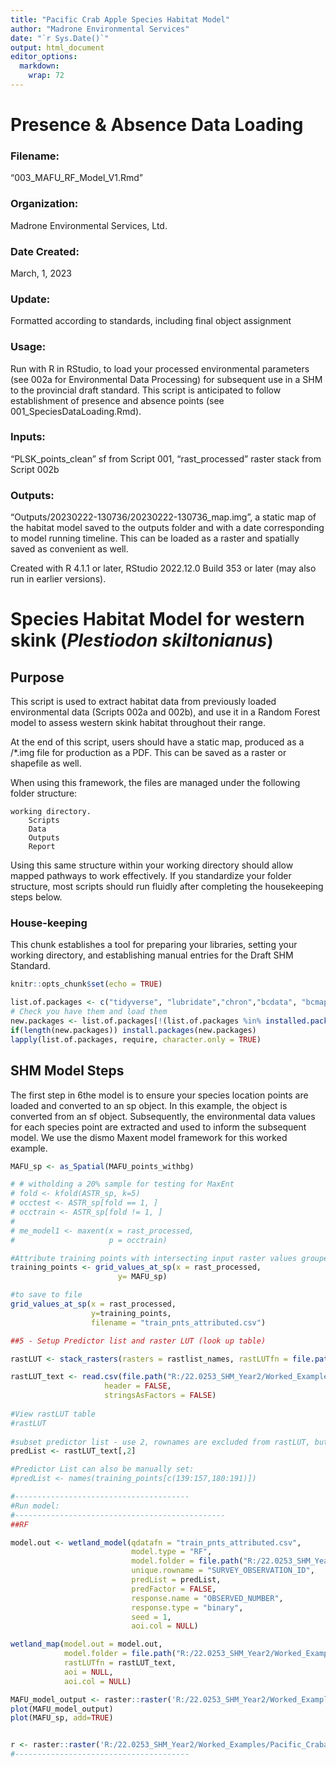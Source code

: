 ---
title: "Pacific Crab Apple Species Habitat Model"
author: "Madrone Environmental Services"
date: "`r Sys.Date()`"
output: html_document
editor_options: 
  markdown: 
    wrap: 72
---
# Presence & Absence Data Loading

### Filename:

"003_MAFU_RF_Model_V1.Rmd"

### Organization:

Madrone Environmental Services, Ltd.

### Date Created:

March, 1, 2023

### Update:

Formatted according to standards, including final object assignment

### Usage:

Run with R in RStudio, to load your processed environmental parameters (see 002a for Environmental Data Processing) for subsequent use in a SHM to the provincial draft standard. This script is anticipated to follow establishment of presence and absence points (see 001_SpeciesDataLoading.Rmd).

### Inputs:

"PLSK_points_clean" sf from Script 001, "rast_processed" raster stack from Script 002b

### Outputs:

"Outputs/20230222-130736/20230222-130736_map.img", a static map of the habitat model saved to the outputs folder and with a date corresponding to model running timeline. This can be loaded as a raster and spatially saved as convenient as well.  

Created with R 4.1.1 or later, RStudio 2022.12.0 Build 353 or later (may also run in earlier versions).


# Species Habitat Model for western skink (*Plestiodon skiltonianus*)

## Purpose

This script is used to extract habitat data from previously loaded
environmental data (Scripts 002a and 002b), and use it in a Random
Forest model to assess western skink habitat throughout their range.

At the end of this script, users should have a static map, produced as a /*.img file for production as a PDF. This can be saved as a raster or
shapefile as well.

When using this framework, the files are managed under the following
folder structure:

    working directory. 
        Scripts 
        Data 
        Outputs 
        Report

Using this same structure within your working directory should allow
mapped pathways to work effectively. If you standardize your folder
structure, most scripts should run fluidly after completing the
housekeeping steps below.

### House-keeping

This chunk establishes a tool for preparing your libraries, setting your
working directory, and establishing manual entries for the Draft SHM
Standard.

```{r setup, include=FALSE}
knitr::opts_chunk$set(echo = TRUE)

list.of.packages <- c("tidyverse", "lubridate","chron","bcdata", "bcmaps","sf", "rgdal", "readxl", "Cairo", "wetlandmapR", "ggmap","rgbif","stars", "dismo")
# Check you have them and load them
new.packages <- list.of.packages[!(list.of.packages %in% installed.packages()[,"Package"])]
if(length(new.packages)) install.packages(new.packages)
lapply(list.of.packages, require, character.only = TRUE)
```

## SHM Model Steps

The first step in 6the model is to ensure your species location points are loaded and converted to an sp object. In this example, the object is converted from an sf object. Subsequently, the environmental data values for each species point are extracted and used to inform the subsequent model. We use the dismo Maxent model framework for this worked example.

```{r cars}

MAFU_sp <- as_Spatial(MAFU_points_withbg)

# # witholding a 20% sample for testing for MaxEnt 
# fold <- kfold(ASTR_sp, k=5)
# occtest <- ASTR_sp[fold == 1, ]
# occtrain <- ASTR_sp[fold != 1, ]
# 
# me_model1 <- maxent(x = rast_processed,
#                     p = occtrain)

#Attribute training points with intersecting input raster values grouped by provided AOI, write results to CSV. 
training_points <- grid_values_at_sp(x = rast_processed,
                        y= MAFU_sp)

#to save to file
grid_values_at_sp(x = rast_processed,
                  y=training_points,
                  filename = "train_pnts_attributed.csv")

##5 - Setup Predictor list and raster LUT (look up table)

rastLUT <- stack_rasters(rasters = rastlist_names, rastLUTfn = file.path('rastLUT.csv'), aligned = TRUE)

rastLUT_text <- read.csv(file.path("R:/22.0253_SHM_Year2/Worked_Examples/Pacific_Crabapple/Scripts",'rastLUT.csv'),
                     header = FALSE,
                     stringsAsFactors = FALSE)
 
#View rastLUT table 
#rastLUT
 
#subset predictor list - use 2, rownames are excluded from rastLUT, but they're embedded in the obj:
predList <- rastLUT_text[,2]

#Predictor List can also be manually set:
#predList <- names(training_points[c(139:157,180:191)])

#---------------------------------------
#Run model:
#-----------------------------------------------
##RF

model.out <- wetland_model(qdatafn = "train_pnts_attributed.csv",
                           model.type = "RF",
                           model.folder = file.path("R:/22.0253_SHM_Year2/Worked_Examples/Pacific_Crabapple/Outputs"),
                           unique.rowname = "SURVEY_OBSERVATION_ID",
                           predList = predList,
                           predFactor = FALSE,
                           response.name = "OBSERVED_NUMBER",
                           response.type = "binary",
                           seed = 1,
                           aoi.col = NULL)

wetland_map(model.out = model.out,
            model.folder = file.path("R:/22.0253_SHM_Year2/Worked_Examples/Pacific_Crabapple/Outputs"),
            rastLUTfn = rastLUT_text,
            aoi = NULL,
            aoi.col = NULL)

MAFU_model_output <- raster::raster('R:/22.0253_SHM_Year2/Worked_Examples/Pacific_Crabapple/Outputs/20230222-130736/20230222-130736_map.img')
plot(MAFU_model_output)
plot(MAFU_sp, add=TRUE)


r <- raster::raster('R:/22.0253_SHM_Year2/Worked_Examples/Pacific_Crabapple/Outputs/20230519-085428/20230519-085428_map.img')
#---------------------------------------
```